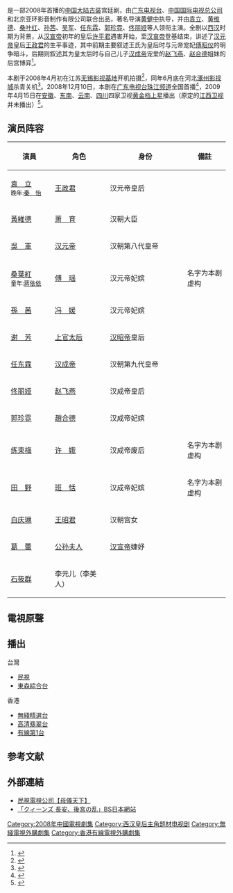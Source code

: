 {{电视节目信息框
| show_name = 母仪天下
| eng_name = ''The Queens''
| image = [[File:电视剧母仪天下_2009.jpg|280px]]
| caption = 电视剧海报
| genre = 宫廷剧 - [[古装剧|古装]]、传记、历史
| format = [[电视连续剧|电视连续剧]]
| writer = 陈翘英、王伊、王婷
| director = [[黄健中|黄健中]]
| assistance_director = 王斯阳、刘若男
| starring = [[袁立|袁立]]、[[黄维德|黄维德]]、[[桑叶红|桑叶红]]、<br />[[孙茜|孙茜]]、[[吴军_(1975年)|吴军]]、[[任东霖|任东霖]]、<br />[[郭珍霓|郭珍霓]]、[[佟丽娅|佟丽娅]]
| voices = 刘明珠、田波、[[季冠霖|季冠霖]]、张凯、[[姜广涛|姜广涛]]、[[边江|边江]]、林兰
| country = {{中国大陆}}
| language = [[普通话|普通话]]
| num_episodes = 33集
| theme_music_composer = 许舒亚
| endtheme = 《在水一方》<br>出自《[[诗经|诗经]]·蒹葭》
| composer_2 = 
| lyricist_2 = 
| 演唱2 = 曹芙嘉
| interlude = 曹芙嘉《伊蒿歌》《黍离歌》
| produce_year = 2008年
| producer = 张璋、边晓军
| program_presenter = 苏志武、马润生、张惠建
| supervising_producer = 张苏洲、杨文虎、卢亮、丑述成
| executive_producer = 李增
| editor = 卫斯里、宗林义
| location = {{CHN}}江苏[[无锡影视基地|无锡]]、河北[[涿州影视城|涿州]]
| cinematography = 袁晓满、胡晓利、杨雨来
| company = [[广东电视台|广东电视台]]、[[中国国际电视总公司|中国国际电视]]、北京亚环影音
| channel = [[广东电视台珠江频道|广东珠江频道]]
| first_run = {{CHN}}
| first_aired = {{Start date|2008|12|10}}
| last_aired = 
}}

{{engname|《母仪天下》|The Queens}}是一部2008年首播的[[中国大陆|中国大陆]][[古装剧|古装]]宫廷剧，由[[广东广播电视台|广东电视台]]、[[中国国际电视总公司|中国国际电视总公司]]和北京亚环影音制作有限公司联合出品，著名导演[[黄健中|黄健中]]执导，并由[[袁立|袁立]]、[[黄维德|黄维德]]、[[桑叶红|桑叶红]]、[[孙茜|孙茜]]、[[吴军_(1975年)|吴军]]、[[任东霖|任东霖]]、[[郭珍霓|郭珍霓]]、[[佟丽娅|佟丽娅]]等人领衔主演。全剧以[[西汉|西汉]]时期为背景，从[[汉宣帝|汉宣帝]]初年的皇后[[许平君|许平君]]遇害开始，至[[汉哀帝|汉哀帝]]登基结束，讲述了[[汉元帝|汉元帝]]皇后[[王政君|王政君]]的生平事迹，其中前期主要叙述王氏为皇后时与元帝宠妃[[傅昭仪|傅昭仪]]的明争暗斗，后期则叙述其为皇太后时与自己儿子[[汉成帝|汉成帝]]宠爱的[[赵飞燕|赵飞燕]]、[[赵昭仪|赵合德]]姐妹的后宫博弈<ref>{{cite news | title=《母仪天下》意外热播 选对袁立保证收视(图) | url=http://ent.sina.com.cn/v/m/2009-04-30/19392499223.shtml | publisher=[[新浪|新浪娱乐]] | date=2009-04-30 | accessdate=2014-04-11 | archive-date=2020-04-18 | archive-url=https://web.archive.org/web/20200418132135/http://ent.sina.com.cn/v/m/2009-04-30/19392499223.shtml | dead-url=no }}</ref>。

本剧于2008年4月初在江苏[[无锡影视基地|无锡影视基地]]开机拍摄<ref>{{cite news | title=黄健中新戏《母仪天下》开机 吴军出演汉元帝 | url=http://ent.qq.com/a/20080409/000173.htm | publisher=[[腾讯娱乐|腾讯娱乐]] | date=2008-04-09 | accessdate=2013-10-15 | archive-date=2013-10-17 | archive-url=https://web.archive.org/web/20131017122149/http://ent.qq.com/a/20080409/000173.htm | dead-url=no }}</ref>，同年6月底在河北[[涿州影视城|涿州影视城]]杀青关机<ref>{{cite news | title=《母仪天下》杀青戏 郭珍霓猛喝洗澡水(图) | url=http://ent.qq.com/a/20080627/000374.htm | publisher=腾讯娱乐 | date=2008-06-27 | accessdate=2013-10-17 | archive-date=2013-10-17 | archive-url=https://web.archive.org/web/20131017122235/http://ent.qq.com/a/20080627/000374.htm | dead-url=no }}</ref>。2008年12月10日，本剧在[[广东广播电视台珠江频道|广东电视台珠江频道]]全国首播<ref>{{cite news | title=《母仪天下》登陆广东 黄健中力挺黄维德(图) | url=http://ent.sina.com.cn/v/m/2008-12-07/22582284504.shtml | publisher=[[新快报|新快报]] | date=2008-12-07 | accessdate=2013-08-03 | archive-date=2020-04-18 | archive-url=https://web.archive.org/web/20200418132153/http://ent.sina.com.cn/v/m/2008-12-07/22582284504.shtml | dead-url=no }}</ref>，2009年4月15日在[[安徽卫视|安徽]]、[[东南卫视|东南]]、[[云南卫视|云南]]、[[四川卫视|四川]]四家卫视[[黃金時段|黄金档]][[中国省级卫星电视频道|上星]]播出（原定的[[江西卫视|江西卫视]]并未播出）<ref>{{cite news | title=《母仪天下》全国热播 佟丽娅郭珍霓姐妹情深 | url=http://ent.sina.com.cn/v/m/2009-04-16/17372476396.shtml | publisher=新浪娱乐 | date=2009-04-16 | accessdate=2014-04-11 | archive-date=2020-04-18 | archive-url=https://web.archive.org/web/20200418132155/http://ent.sina.com.cn/v/m/2009-04-16/17372476396.shtml | dead-url=no }}</ref>。

== 演员阵容 ==
{| border="2" cellpadding="4" cellspacing="1" style="background: #f9f9f9;font-size:95%; border: 1px #aaa solid; border-collapse: collapse;"
|- bgcolor="#B0C4DE" align="center"
!width=20%|演員
!width=25%|角色
!width=35%|身份
!備註
|-
|[[袁莉|袁　立]]<BR><SMALL>晚年:[[秦怡|秦　怡]]||[[王政君|王政君]]||汉元帝皇后||
|-
|[[黃維德|黃維德]]||[[萧育|萧　育]]||汉朝大臣||
|-
|[[吴军_(1975年)|吳　軍]]||[[汉元帝|汉元帝]]||汉朝第八代皇帝||
|-
|[[桑葉紅|桑葉紅]]<BR><SMALL>童年:[[蔣依依|蔣依依]]||[[傅昭儀|傅　瑶]]||汉元帝妃嫔||名字为本剧虚构
|-
|[[孫茜|孫　茜]]||[[馮媛|冯　媛]]||汉元帝妃嫔||
|-
|[[谢芳|谢　芳]]||[[孝昭皇后|上官太后]]||[[汉昭帝|汉昭帝]]皇后||
|-
|[[任东霖|任东霖]]||[[汉成帝|汉成帝]]||汉朝第九代皇帝||
|-
|[[佟丽娅|佟丽娅]]||[[赵飞燕|赵飞燕]]||汉成帝皇后||
|-
|[[郭珍霓|郭珍霓]]||[[赵昭仪|趙合德]]||汉成帝妃嫔||
|-
|[[练束梅|练束梅]]||[[孝成许皇后|许　娥]]||汉成帝废后 ||名字为本剧虚构
|-
|[[田野_(演员)|田　野]]||[[班婕妤|班　恬]]||汉成帝妃嫔 ||名字为本剧虚构
|-
|[[白庆琳|白庆琳]]||[[王昭君|王昭君]]||汉朝宫女||
|-
|[[葛蕾|葛　蕾]]||[[公孫徵史|公孙夫人]]||[[汉宣帝|汉宣帝]]婕妤||
|-
|[[石筱群|石筱群]]　||李元儿（李美人）||　||
|}

==電視原聲==
{{tracklist
| collapsed       = 
| headline        = 
| extra_column    = 演唱
| total_length    = 
| all_writing     = 
| all_lyrics      = 
| all_music       = 
| writing_credits = 
| lyrics_credits  = 
| music_credits   = 
| title1          = 在水一方<br>出自《[[詩經|詩經]]·蒹葭》
| note1           = 片尾曲
| lyrics1         = 
| music1          = 
| extra1          = 曹芙嘉
| length1         = 
}}

==播出==
;台灣
*[[民間全民電視公司|民視]]
*[[東森綜合台|東森綜合台]]

;香港
*[[韓劇台|無綫精選台]]
*[[高清翡翠台|高清翡翠台]]
*[[有線第1台|有線第1台]]

== 参考文献 ==
{{reflist}}

== 外部連結 ==
* [http://program.ftv.com.tw/Drama/Queen/ 民視電視公司【母儀天下】] {{Wayback|url=http://program.ftv.com.tw/Drama/Queen/ |date=20201008000000 }}
* [http://www.bs-j.co.jp/queens/index.html    「クィーンズ 長安、後宮の乱」BS日本網站] {{Wayback|url=http://www.bs-j.co.jp/queens/index.html |date=20180906193852 }}
{{2008年中國大陸古裝/民初電視劇}}
{{安徽卫视电视剧}}
{{DEFAULTSORT:M母}}
[[Category:2008年中國電視劇集|Category:2008年中國電視劇集]]
[[Category:西汉皇后主角题材电视剧|Category:西汉皇后主角题材电视剧]]
[[Category:無綫電視外購劇集|Category:無綫電視外購劇集]]
[[Category:香港有線電視外購劇集|Category:香港有線電視外購劇集]]
